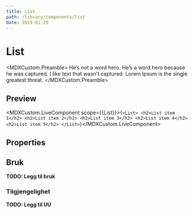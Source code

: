 ```yaml
---
title: List
path: /library/components/list
date: 2019-01-29
---
```



# List

<MDXCustom.Preamble>
  He’s not a word hero. He’s a word hero because he was captured. I like text that wasn’t captured. Lorem Ipsum is the
  single greatest threat.
</MDXCustom.Preamble>

## Preview

<MDXCustom.LiveComponent scope={{List}}>{`
  <List>
    <h2>List item 1</h2>
    <h2>List item 2</h2>
    <h2>List item 3</h2>
    <h2>List item 4</h2>
    <h2>List item 5</h2>
  </List>
`}</MDXCustom.LiveComponent>

## Properties

## Bruk

**TODO: Legg til bruk**

### Tilgjengelighet

**TODO: Legg til UU**
